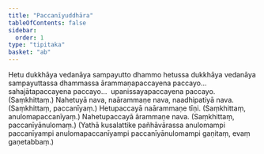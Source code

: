 ```yaml
---
title: "Paccanīyuddhāra"
tableOfContents: false
sidebar:
  order: 1
type: "tipitaka"
basket: "ab"
---
```



<DynamicBreadcrumb />

<Division number="92">

<Paragraph number="156">
Hetu dukkhāya vedanāya sampayutto dhammo hetussa dukkhāya vedanāya sampayuttassa dhammassa ārammaṇapaccayena paccayo…  sahajātapaccayena paccayo…  upanissayapaccayena paccayo. (Saṃkhittaṃ.)
</Paragraph>

</Division>
<Division number="93">

<Paragraph number="157">
Nahetuyā nava, naārammaṇe nava, naadhipatiyā nava. (Saṃkhittaṃ, paccanīyaṃ.)
</Paragraph>

<Paragraph number="158">
Hetupaccayā naārammaṇe tīṇi. (Saṃkhittaṃ, anulomapaccanīyaṃ.)
</Paragraph>

<Paragraph number="159">
Nahetupaccayā ārammaṇe nava. (Saṃkhittaṃ, paccanīyānulomaṃ.)
</Paragraph>

<Paragraph number="160">
(Yathā kusalattike pañhāvārassa anulomampi paccanīyampi anulomapaccanīyampi paccanīyānulomampi gaṇitaṃ, evaṃ gaṇetabbaṃ.)
</Paragraph>
</Division>